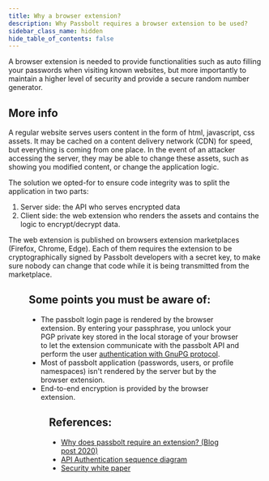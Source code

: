 ```yaml
---
title: Why a browser extension?
description: Why Passbolt requires a browser extension to be used?
sidebar_class_name: hidden
hide_table_of_contents: false
---
```



A browser extension is needed to provide functionalities such as auto filling your passwords when visiting known websites, but more importantly to maintain a higher level of security and provide a secure random number generator.

## More info

A regular website serves users content in the form of html, javascript, css assets. It may be cached on a content delivery network (CDN) for speed, but everything is coming from one place. In the event of an attacker accessing the server, they may be able to change these assets, such as showing you modified content, or change the application logic.

The solution we opted-for to ensure code integrity was to split the application in two parts:

1. Server side: the API who serves encrypted data
2. Client side: the web extension who renders the assets and contains the logic to encrypt/decrypt data.

The web extension is published on browsers extension marketplaces (Firefox, Chrome, Edge). Each of them requires the extension to be cryptographically signed by Passbolt developers with a secret key, to make sure nobody can change that code while it is being transmitted from the marketplace.

<Figure
  src="/img/help/2022/05/passbolt-app-and-data-delivery.jpeg"
  alt="Passbolt application and data delivery"
  caption="fig. Passbolt application and data delivery"
/>

## Some points you must be aware of:

* The passbolt login page is rendered by the browser extension. By entering your passphrase, you unlock your PGP private key stored in the local storage of your browser to let the extension communicate with the passbolt API and perform the user [authentication with GnuPG protocol](https://help.passbolt.com/api/authentication).
* Most of passbolt application (passwords, users, or profile namespaces) isn't rendered by the server but by the browser extension.
* End-to-end encryption is provided by the browser extension.

<Figure
  src="/img/help/2022/05/e2e-security.jpeg"
  alt="End to end security using OpenPGP"
  caption="fig. End to end security using OpenPGP"
/>

## References:

* [Why does passbolt require an extension? (Blog post 2020)](https://blog.passbolt.com/why-does-passbolt-require-an-extension-d1b189133b2)
* [API Authentication sequence diagram](https://help.passbolt.com/api/authentication)
* [Security white paper](/files/Security%20White%20Paper%20-%20Passbolt%20Pro%20Edition.pdf)
